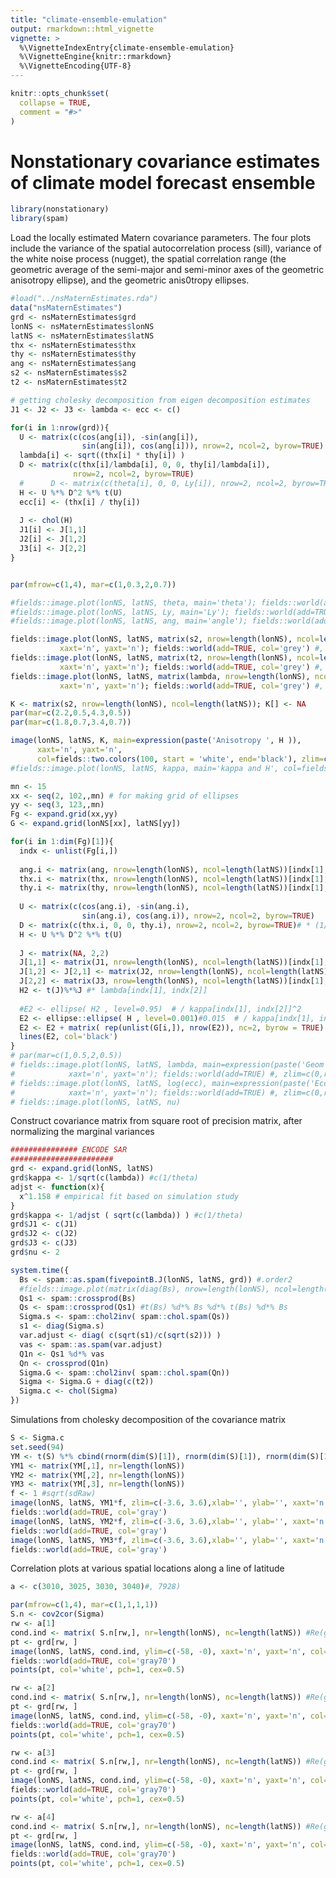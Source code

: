```yaml
---
title: "climate-ensemble-emulation"
output: rmarkdown::html_vignette
vignette: >
  %\VignetteIndexEntry{climate-ensemble-emulation}
  %\VignetteEngine{knitr::rmarkdown}
  %\VignetteEncoding{UTF-8}
---
```


```r
knitr::opts_chunk$set(
  collapse = TRUE,
  comment = "#>"
)
```

# Nonstationary covariance estimates of climate model forecast ensemble

```r
library(nonstationary)
library(spam)
```

Load the locally estimated Matern covariance parameters. The four plots include the variance of the spatial autocorrelation process (sill), variance of the white noise process (nugget), the spatial correlation range (the geometric average of the semi-major and semi-minor axes of the geometric anisotropy ellipse), and the geometric anis0tropy ellipses.

```r
#load("../nsMaternEstimates.rda")
data("nsMaternEstimates")
grd <- nsMaternEstimates$grd
lonNS <- nsMaternEstimates$lonNS
latNS <- nsMaternEstimates$latNS
thx <- nsMaternEstimates$thx
thy <- nsMaternEstimates$thy
ang <- nsMaternEstimates$ang
s2 <- nsMaternEstimates$s2
t2 <- nsMaternEstimates$t2

# getting cholesky decomposition from eigen decomposition estimates
J1 <- J2 <- J3 <- lambda <- ecc <- c()

for(i in 1:nrow(grd)){
  U <- matrix(c(cos(ang[i]), -sin(ang[i]),
                sin(ang[i]), cos(ang[i])), nrow=2, ncol=2, byrow=TRUE)
  lambda[i] <- sqrt((thx[i] * thy[i]) )
  D <- matrix(c(thx[i]/lambda[i], 0, 0, thy[i]/lambda[i]),
              nrow=2, ncol=2, byrow=TRUE)
  #      D <- matrix(c(theta[i], 0, 0, Ly[i]), nrow=2, ncol=2, byrow=TRUE)
  H <- U %*% D^2 %*% t(U) 
  ecc[i] <- (thx[i] / thy[i]) 
  
  J <- chol(H)
  J1[i] <- J[1,1]
  J2[i] <- J[1,2]
  J3[i] <- J[2,2]
}


par(mfrow=c(1,4), mar=c(1,0.3,2,0.7))

#fields::image.plot(lonNS, latNS, theta, main='theta'); fields::world(add=TRUE) #, zlim=c(0,range.thresh)
#fields::image.plot(lonNS, latNS, Ly, main='Ly'); fields::world(add=TRUE) #, zlim=c(0,range.thresh)
#fields::image.plot(lonNS, latNS, ang, main='angle'); fields::world(add=TRUE) #, zlim=c(0,range.thresh)

fields::image.plot(lonNS, latNS, matrix(s2, nrow=length(lonNS), ncol=length(latNS)), main=expression(paste('Sill ', sigma^2 )),
           xaxt='n', yaxt='n'); fields::world(add=TRUE, col='grey') #, zlim=c(0,range.thresh)
fields::image.plot(lonNS, latNS, matrix(t2, nrow=length(lonNS), ncol=length(latNS)), main=expression(paste('Nugget ', tau^2 )),
           xaxt='n', yaxt='n'); fields::world(add=TRUE, col='grey') #, zlim=c(0,range.thresh)
fields::image.plot(lonNS, latNS, matrix(lambda, nrow=length(lonNS), ncol=length(latNS)), main=expression(paste('Geom Avg Range ',sqrt(paste(lambda[x],lambda[y]) ) )),
           xaxt='n', yaxt='n'); fields::world(add=TRUE, col='grey') #, zlim=c(0,range.thresh)

K <- matrix(s2, nrow=length(lonNS), ncol=length(latNS)); K[] <- NA
par(mar=c(2.2,0.5,4.3,0.5))
par(mar=c(1.8,0.7,3.4,0.7))

image(lonNS, latNS, K, main=expression(paste('Anisotropy ', H )),
      xaxt='n', yaxt='n',
      col=fields::two.colors(100, start = 'white', end='black'), zlim=c(0,1)); fields::world(add=TRUE, col='grey')
#fields::image.plot(lonNS, latNS, kappa, main='kappa and H', col=fields::tim.colors()); fields::world(add=TRUE)

mn <- 15
xx <- seq(2, 102,,mn) # for making grid of ellipses
yy <- seq(3, 123,,mn)
Fg <- expand.grid(xx,yy)
G <- expand.grid(lonNS[xx], latNS[yy])

for(i in 1:dim(Fg)[1]){
  indx <- unlist(Fg[i,])
  
  ang.i <- matrix(ang, nrow=length(lonNS), ncol=length(latNS))[indx[1], indx[2]]
  thx.i <- matrix(thx, nrow=length(lonNS), ncol=length(latNS))[indx[1], indx[2]]
  thy.i <- matrix(thy, nrow=length(lonNS), ncol=length(latNS))[indx[1], indx[2]]
  
  U <- matrix(c(cos(ang.i), -sin(ang.i),
                sin(ang.i), cos(ang.i)), nrow=2, ncol=2, byrow=TRUE)
  D <- matrix(c(thx.i, 0, 0, thy.i), nrow=2, ncol=2, byrow=TRUE)# * (1/lambda[indx[1], indx[2]])
  H <- U %*% D^2 %*% t(U) 
  
  J <- matrix(NA, 2,2)
  J[1,1] <- matrix(J1, nrow=length(lonNS), ncol=length(latNS))[indx[1], indx[2]]
  J[1,2] <- J[2,1] <- matrix(J2, nrow=length(lonNS), ncol=length(latNS))[indx[1], indx[2]]
  J[2,2] <- matrix(J3, nrow=length(lonNS), ncol=length(latNS))[indx[1], indx[2]]
  H2 <- t(J)%*%J #* lambda[indx[1], indx[2]]
  
  #E2 <- ellipse( H2 , level=0.95)  # / kappa[indx[1], indx[2]]^2
  E2 <- ellipse::ellipse( H , level=0.001)#0.015  # / kappa[indx[1], indx[2]]^2
  E2 <- E2 + matrix( rep(unlist(G[i,]), nrow(E2)), nc=2, byrow = TRUE)
  lines(E2, col='black')
} 
# par(mar=c(1,0.5,2,0.5))
# fields::image.plot(lonNS, latNS, lambda, main=expression(paste('Geom Avg Range ',sqrt(paste(lambda[x],lambda[y]) ) )),
#            xaxt='n', yaxt='n'); fields::world(add=TRUE) #, zlim=c(0,range.thresh)
# fields::image.plot(lonNS, latNS, log(ecc), main=expression(paste('Eccentricity ',log( lambda[x]/lambda[y]) )),
#            xaxt='n', yaxt='n'); fields::world(add=TRUE) #, zlim=c(0,range.thresh)
# fields::image.plot(lonNS, latNS, nu)
```

Construct covariance matrix from square root of precision matrix, after normalizing the marginal variances

```r

############### ENCODE SAR
#######################
grd <- expand.grid(lonNS, latNS)
grd$kappa <- 1/sqrt(c(lambda)) #c(1/theta)
adjst <- function(x){
  x^1.158 # empirical fit based on simulation study
}
grd$kappa <- 1/adjst ( sqrt(c(lambda)) ) #c(1/theta)
grd$J1 <- c(J1)
grd$J2 <- c(J2)
grd$J3 <- c(J3)
grd$nu <- 2

system.time({
  Bs <- spam::as.spam(fivepointB.J(lonNS, latNS, grd)) #.order2
  #fields::image.plot(matrix(diag(Bs), nrow=length(lonNS), ncol=length(latNS)))
  Qs1 <- spam::crossprod(Bs)
  Qs <- spam::crossprod(Qs1) #t(Bs) %d*% Bs %d*% t(Bs) %d*% Bs
  Sigma.s <- spam::chol2inv( spam::chol.spam(Qs))
  s1 <- diag(Sigma.s)
  var.adjust <- diag( c(sqrt(s1)/c(sqrt(s2))) ) 
  vas <- spam::as.spam(var.adjust)
  Q1n <- Qs1 %d*% vas
  Qn <- crossprod(Q1n)
  Sigma.G <- spam::chol2inv( spam::chol.spam(Qn)) 
  Sigma <- Sigma.G + diag(c(t2))
  Sigma.c <- chol(Sigma)
})
```


Simulations from cholesky decomposition of the covariance matrix

```r
S <- Sigma.c 
set.seed(94) 
YM <- t(S) %*% cbind(rnorm(dim(S)[1]), rnorm(dim(S)[1]), rnorm(dim(S)[1]) )
YM1 <- matrix(YM[,1], nr=length(lonNS))
YM2 <- matrix(YM[,2], nr=length(lonNS))
YM3 <- matrix(YM[,3], nr=length(lonNS))
f <- 1 #sqrt(sdRaw)
image(lonNS, latNS, YM1*f, zlim=c(-3.6, 3.6),xlab='', ylab='', xaxt='n', yaxt='n', col=fields::tim.colors())
fields::world(add=TRUE, col='gray')
image(lonNS, latNS, YM2*f, zlim=c(-3.6, 3.6),xlab='', ylab='', xaxt='n', yaxt='n', col=fields::tim.colors())
fields::world(add=TRUE, col='gray')
image(lonNS, latNS, YM3*f, zlim=c(-3.6, 3.6),xlab='', ylab='', xaxt='n', yaxt='n', col=fields::tim.colors())
fields::world(add=TRUE, col='gray')
```

Correlation plots at various spatial locations along a line of latitude

```r
a <- c(3010, 3025, 3030, 3040)#, 7928)

par(mfrow=c(1,4), mar=c(1,1,1,1))
S.n <- cov2cor(Sigma)
rw <- a[1]
cond.ind <- matrix( S.n[rw,], nr=length(lonNS), nc=length(latNS)) #Re(gB) #emp.cor
pt <- grd[rw, ]
image(lonNS, latNS, cond.ind, ylim=c(-58, -0), xaxt='n', yaxt='n', col=fields::tim.colors()) #c(-50,0) c(-20, 60)
fields::world(add=TRUE, col='gray70')
points(pt, col='white', pch=1, cex=0.5)

rw <- a[2]
cond.ind <- matrix( S.n[rw,], nr=length(lonNS), nc=length(latNS)) #Re(gB) #emp.cor
pt <- grd[rw, ]
image(lonNS, latNS, cond.ind, ylim=c(-58, -0), xaxt='n', yaxt='n', col=fields::tim.colors()) #c(-50,0) c(-20, 60)
fields::world(add=TRUE, col='gray70')
points(pt, col='white', pch=1, cex=0.5)

rw <- a[3]
cond.ind <- matrix( S.n[rw,], nr=length(lonNS), nc=length(latNS)) #Re(gB) #emp.cor
pt <- grd[rw, ]
image(lonNS, latNS, cond.ind, ylim=c(-58, -0), xaxt='n', yaxt='n', col=fields::tim.colors()) #c(-50,0) c(-20, 60)
fields::world(add=TRUE, col='gray70')
points(pt, col='white', pch=1, cex=0.5)

rw <- a[4]
cond.ind <- matrix( S.n[rw,], nr=length(lonNS), nc=length(latNS)) #Re(gB) #emp.cor
pt <- grd[rw, ]
image(lonNS, latNS, cond.ind, ylim=c(-58, -0), xaxt='n', yaxt='n', col=fields::tim.colors()) #c(-50,0) c(-20, 60)
fields::world(add=TRUE, col='gray70')
points(pt, col='white', pch=1, cex=0.5)


```

